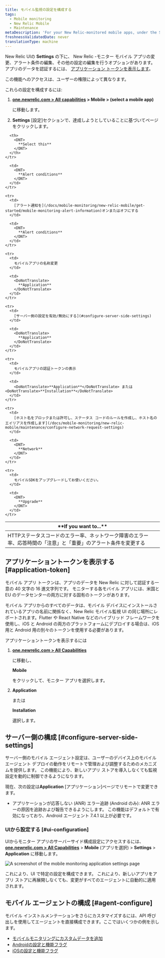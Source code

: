 ```yaml
---
title: モバイル監視の設定を構成する
tags:
  - Mobile monitoring
  - New Relic Mobile
  - Maintenance
metaDescription: 'For your New Relic-monitored mobile apps, under the Settings tab there are options for editing various settings.'
freshnessValidatedDate: never
translationType: machine
---
```



New Relic <InlinePopover type="mobile"/>UIの <DoNotTranslate>**Settings**</DoNotTranslate> の下に、 New Relic -モニター モバイル アプリの変更、アラート条件の編集、その他の設定の編集を行うオプションがあります。 アプリのデータを認証するには、 [アプリケーション トークンを表示します](/docs/mobile-monitoring/new-relic-mobile/maintenance/configure-settings-for-mobile-monitoring/#application-token)。

<Callout variant="important">
  この機能へのアクセスは、ユーザーの権限によって異なります。
</Callout>

これらの設定を構成するには:

1. <DoNotTranslate>**[one.newrelic.com > All capabilities](https://one.newrelic.com/all-capabilities) > Mobile > (select a mobile app)**</DoNotTranslate>

   に移動します。

2. **Settings** \[設定]セクションで、達成しようとしていることに基づいてページをクリックします。

<table>
  <thead>
    <tr>
      <th width={350}>
        <DNT>
          **If you want to...**
        </DNT>
      </th>

      <th>
        <DNT>
          **Select this**
        </DNT>
      </th>
    </tr>
  </thead>

  <tbody>
    <tr>
      <td>
        HTTPステータスコードのエラー率、ネットワーク障害のエラー率、応答時間の「注意」と「重要」のアラート条件を変更する
      </td>

      <td>
        <DNT>
          **Alert conditions**
        </DNT>
      </td>
    </tr>

    <tr>
      <td>
        [アラート通知を](/docs/mobile-monitoring/new-relic-mobile/get-started/mobile-monitoring-alert-information)オンまたはオフにする
      </td>

      <td>
        <DNT>
          **Alert conditions**
        </DNT>
      </td>
    </tr>

    <tr>
      <td>
        モバイルアプリの名称変更
      </td>

      <td>
        <DoNotTranslate>
          **Application**
        </DoNotTranslate>
      </td>
    </tr>

    <tr>
      <td>
        [サーバー側の設定を有効/無効にする](#configure-server-side-settings)
      </td>

      <td>
        <DoNotTranslate>
          **Application**
        </DoNotTranslate>
      </td>
    </tr>

    <tr>
      <td>
        モバイルアプリの認証トークンの表示
      </td>

      <td>
        <DoNotTranslate>**Application**</DoNotTranslate> または <DoNotTranslate>**Installation**</DoNotTranslate>
      </td>
    </tr>

    <tr>
      <td>
        [ホスト名をブロックまたは許可し、ステータス コードのルールを作成し、ホスト名のエイリアスを作成します](/docs/mobile-monitoring/new-relic-mobile/maintenance/configure-network-request-settings)
      </td>

      <td>
        <DNT>
          **Network**
        </DNT>
      </td>
    </tr>

    <tr>
      <td>
        モバイルSDKをアップグレードしてお使いください。
      </td>

      <td>
        <DNT>
          **Upgrade**
        </DNT>
      </td>
    </tr>
  </tbody>
</table>

## アプリケーショントークンを表示する [#application-token]

モバイル アプリ トークンは、アプリのデータを New Relic に対して認証する一意の 40 文字の 16 進文字列です。 モニターする各モバイル アプリには、米国と EU のデータセンターの両方に対する固有のトークンがあります。

モバイル アプリからのすべてのデータは、モバイル デバイスにインストールされているアプリの名前に関係なく、New Relic モバイル監視 UI の同じ場所にレポートされます。Flutter や React Native などのハイブリッド フレームワークを使用し、iOS と Android の両方のプラットフォームにデプロイする場合は、iOS 用と Android 用の別々のトークンを使用する必要があります。

アプリケーショントークンを表示するには

1. <DNT>**[one.newrelic.com > All Capabilities](https://one.newrelic.com/all-capabilities)**</DNT>

   に移動し、

   <DNT>**Mobile**</DNT>

   をクリックして、モニター アプリを選択します。

2. <DNT>**Application**</DNT>

   または

   <DNT>**Installation**</DNT>

   選択します。

## サーバー側の構成 [#configure-server-side-settings]

サーバー側のモバイル エージェント設定は、ユーザーのデバイス上のモバイル エージェント デプロイの動作をリモートで管理および調整するためのメカニズムを提供します。 この機能により、新しいアプリ ストアを導入しなくても監視設定を動的に制御できるようになります。

現在、次の設定は**Application** \[アプリケーション]ページでリモートで変更できます。

* アプリケーションが応答しない (ANR) エラー追跡 (Android のみ): ANR エラーの原因を追跡および報告できるようにします。 この機能はデフォルトで有効になっており、Android エージェント 7.4.1 以上が必要です。

### UIから設定する [#ui-configuration]

UIからモニター アプリのサーバーサイド構成設定にアクセスするには、<DoNotTranslate>**[one.newrelic.com > All Capabilities](https://one.newrelic.com/all-capabilities)**</DoNotTranslate> > <DoNotTranslate>**Mobile**</DoNotTranslate> (アプリを選択) > <DoNotTranslate>**Settings**</DoNotTranslate> > <DoNotTranslate>**Application**</DoNotTranslate> に移動します。

<img
  title="Mobile monitoring application settings"
  alt="A screenshot of the mobile monitoring application settings page"
  src={mobileMobileAppSettings}
/>

これにより、UI で特定の設定を構成できます。 これにより、新しいアプリをアプリ ストアに再展開しなくても、変更がすべてのエージェントに自動的に適用されます。

## モバイル エージェントの構成 [#agent-configure]

モバイル インストルメンテーションをさらにカスタマイズするには、API 呼び出しを使用してエージェントを直接構成できます。ここではいくつかの例を示します。

* [モバイルモニタリングにカスタムデータを追加](/docs/mobile-monitoring/new-relic-mobile/maintenance/add-custom-data-new-relic-mobile)
* [Androidの設定と機能フラグ](/docs/mobile-monitoring/new-relic-mobile-android/install-configure/android-agent-configuration-feature-flags)
* [iOSの設定と機能フラグ](/docs/mobile-monitoring/new-relic-mobile-ios/api-guides/ios-agent-configuration-feature-flags)